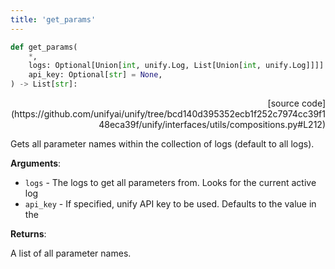 ```yaml
---
title: 'get_params'
---
```


```python
def get_params(
    *,
    logs: Optional[Union[int, unify.Log, List[Union[int, unify.Log]]]] = "all",
    api_key: Optional[str] = None,
) -> List[str]:
```

<p align="right">[source code](https://github.com/unifyai/unify/tree/bcd140d395352ecb1f252c7974cc39f148eca39f/unify/interfaces/utils/compositions.py#L212)</p>

Gets all parameter names within the collection of logs (default to all logs).

**Arguments**:

- `logs` - The logs to get all parameters from. Looks for the current active log
- `api_key` - If specified, unify API key to be used. Defaults to the value in the



**Returns**:

A list of all parameter names.